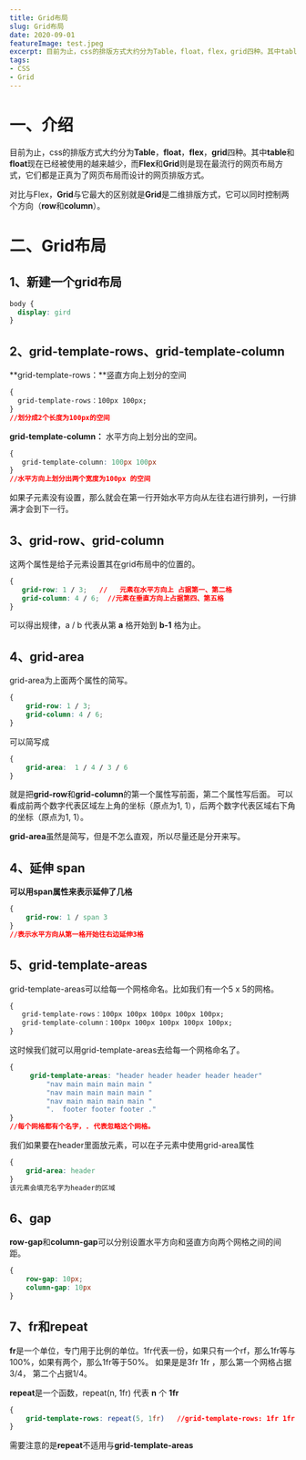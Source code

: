 ```yaml
---
title: Grid布局
slug: Grid布局
date: 2020-09-01
featureImage: test.jpeg
excerpt: 目前为止，css的排版方式大约分为Table，float，flex，grid四种。其中table和float现在已经被使用的越来越少，而Flex和Grid则是现在最流行的网页布局方式，它们都是正真为了网页布局而设计的网页排版方式。对比与Flex，Grid与它最大的区别就是...
tags: 
- CSS
- Grid
---
```

# 一、介绍
 目前为止，css的排版方式大约分为**Table**，**float**，**flex**，**grid**四种。其中**table**和**float**现在已经被使用的越来越少，而**Flex**和**Grid**则是现在最流行的网页布局方式，它们都是正真为了网页布局而设计的网页排版方式。
 
 对比与Flex，**Grid**与它最大的区别就是**Grid**是二维排版方式，它可以同时控制两个方向（**row**和**column**）。
 
#  二、Grid布局
## 1、新建一个grid布局
```css
body {
  display: gird
}
```
## 2、grid-template-rows、grid-template-column
**grid-template-rows：**竖直方向上划分的空间
```css
{
  grid-template-rows：100px 100px;
}
//划分成2个长度为100px的空间
```
**grid-template-column：** 水平方向上划分出的空间。
```css
{
   grid-template-column: 100px 100px
}
//水平方向上划分出两个宽度为100px 的空间
```
如果子元素没有设置，那么就会在第一行开始水平方向从左往右进行排列，一行排满才会到下一行。

## 3、grid-row、grid-column
这两个属性是给子元素设置其在grid布局中的位置的。
```css
{
   grid-row: 1 / 3;   //   元素在水平方向上 占据第一、第二格
   grid-column: 4 / 6;  //元素在垂直方向上占据第四、第五格
}
```
可以得出规律，a / b 代表从第 **a** 格开始到 **b-1** 格为止。 

## 4、grid-area
grid-area为上面两个属性的简写。
```css
{
    grid-row: 1 / 3;  
	grid-column: 4 / 6; 
}
```
可以简写成
```css
{
    grid-area:  1 / 4 / 3 / 6
}
```
就是把**grid-row**和**grid-column**的第一个属性写前面，第二个属性写后面。
可以看成前两个数字代表区域左上角的坐标（原点为1, 1），后两个数字代表区域右下角的坐标（原点为1, 1）。

**grid-area**虽然是简写，但是不怎么直观，所以尽量还是分开来写。

## 4、延伸 span
**可以用span属性来表示延伸了几格**
```css
{
    grid-row: 1 / span 3
}
//表示水平方向从第一格开始往右边延伸3格
```

## 5、grid-template-areas
grid-template-areas可以给每一个网格命名。比如我们有一个5 x 5的网格。
```css
{
   grid-template-rows：100px 100px 100px 100px 100px;
   grid-template-column：100px 100px 100px 100px 100px;
}
```
这时候我们就可以用grid-template-areas去给每一个网格命名了。
```css
{
     grid-template-areas: "header header header header header"
		 "nav main main main main "
		 "nav main main main main "
		 "nav main main main main "
		 ".  footer footer footer ."
}
//每个网格都有个名字，. 代表忽略这个网格。
```
我们如果要在header里面放元素，可以在子元素中使用grid-area属性
```css
{
    grid-area: header
}
该元素会填充名字为header的区域
```

## 6、gap
**row-gap**和**column-gap**可以分别设置水平方向和竖直方向两个网格之间的间距。
```css
{
    row-gap: 10px;
	column-gap: 10px
}
```

## 7、fr和repeat
**fr**是一个单位，专门用于比例的单位。1fr代表一份，如果只有一个rf，那么1fr等与100%，如果有两个，那么1fr等于50%。
如果是是3fr 1fr ，那么第一个网格占据3/4， 第二个占据1/4。

**repeat**是一个函数，repeat(n, 1fr) 代表 **n** 个 **1fr**
```css
{
    grid-template-rows: repeat(5, 1fr)   //grid-template-rows: 1fr 1fr 1fr 1fr 1fr
}
```
需要注意的是**repeat**不适用与**grid-template-areas**